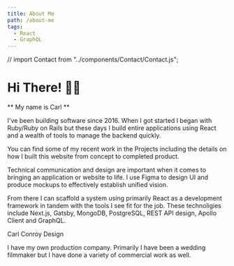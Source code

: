 ```yaml
---
title: About Me
path: /about-me
tags:
  - React
  - GraphQL
---
```


// import Contact from "../components/Contact/Contact.js";

# Hi There! 👋👋

** My name is Carl **

I've been building software since 2016. When I got started I began with Ruby/Ruby on Rails but these days
I build entire applications using React and a wealth of tools to manage the backend quickly.

You can find some of my recent work in the <PostLink to="/ComingSoon"> Projects</PostLink> including the details on
how I built <PostLink to="/">this website</PostLink> from concept to completed product.

Technical communication and design are important when it comes to bringing an application or website to life.
I use Figma to design UI and produce mockups to effectively establish unified vision.

From there I can scaffold a system using primarily React as a development framework in tandem with
the tools I see fit for the job. These technoligies include Next.js, Gatsby, MongoDB, PostgreSQL, REST API design,
Apollo Client and GraphQL.

<PostLink to="http://carlconroydesign.com"> Carl Conroy Design</PostLink>

I have my own production company. Primarily I have been a wedding filmmaker but I have done a variety of commercial work as well.
